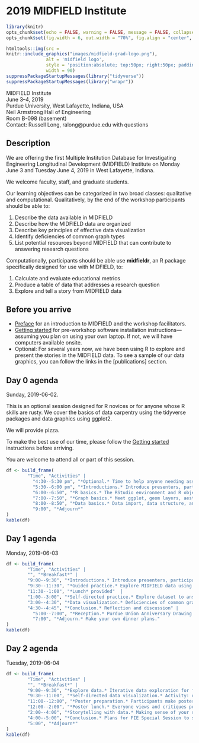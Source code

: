 # 2019 MIDFIELD Institute {-}

```r
library(knitr)
opts_chunk$set(echo = FALSE, warning = FALSE, message = FALSE, collapse = FALSE)
opts_chunk$set(fig.width = 6, out.width = "70%", fig.align = "center", fig.asp = 0.618)
```

```r
htmltools::img(src = 
knitr::include_graphics("images/midfield-grad-logo.png"), 
               alt = 'midfield logo', 
               style = 'position:absolute; top:50px; right:50px; padding:0px;',
               width = 90)
suppressPackageStartupMessages(library("tidyverse"))
suppressPackageStartupMessages(library("wrapr"))
```

MIDFIELD Institute    
June 3--4, 2019    
Purdue University, West Lafayette, Indiana, USA    
Neil Armstrong Hall of Engineering    
Room B-098 (basement)    
Contact: Russell Long, ralong@purdue.edu with questions    






## Description {-}

We are offering the first Multiple Institution Database for Investigating Engineering Longitudinal Development (MIDFIELD) Institute on Monday June 3 and Tuesday June 4, 2019 in West Lafayette, Indiana. 

We welcome faculty, staff, and graduate students.  

Our learning objectives can be categorized in two broad classes: qualitative and computational. Qualitatively, by the end of the workshop participants should be able to: 

1. Describe the data available in MIDFIELD  
1. Describe how the MIDFIELD data are organized  
1. Describe key principles of effective data visualization  
1. Identify deficiencies of common graph types  
1. List potential resources beyond MIDFIELD that can contribute to answering research questions  
 
 Computationally, participants should be able use **midfieldr**, an R package specifically designed for use with MIDFIELD, to:

1. Calculate and evaluate educational metrics  
1. Produce a table of data that addresses a research question  
1. Explore and tell a story from MIDFIELD data  







## Before you arrive {-}


- [Preface](https://midfieldr.github.io/workshops/index.html) for an introduction to MIDFIELD and the workshop facilitators. 
- [Getting started](https://midfieldr.github.io/workshops/getting-started.html) for pre-workshop software installation instructions---assuming you plan on using your own laptop. If not, we will have computers available onsite. 
- Optional: For several years now, we have been using R to explore and present the stories in the MIDFIELD data. To see a sample of our data graphics, you can follow the links in the [publications] section.   














## Day 0 agenda  {-}

Sunday, 2019-06-02. 

This is an optional session designed for R novices or for anyone whose R skills are rusty. We cover the basics of data carpentry using the tidyverse packages and data graphics using ggplot2. 

We will provide pizza. 

To make the best use of our time, please follow the [Getting started](https://midfieldr.github.io/workshops/getting-started.html) instructions before arriving.  

You are welcome to attend all or part of this session. 

```r
df <- build_frame(
        "Time", "Activities" |
          "4:30--5:30 pm", "*Optional.* Time to help anyone needing assitance with the software installation." |
          "5:30--6:00 pm", "*Introductions.* Introduce presenters, participants, and learning objectives. Verify that software is installed." |
          "6:00--6:50", "*R basics.* The RStudio environment and R objects, functions, and scripts" |
          "7:00--7:50", "*Graph basics.* Meet ggplot, geom layers, aesthetic mappings, and facets. Writing graphs to file." |
          "8:00--8:50", "*Data basics.* Data import, data structure, and data transformation. Writing data to file." |
          "9:00", "*Adjourn*"
)
kable(df)
```


## Day 1 agenda  {-}

Monday, 2019-06-03

```r
df <- build_frame(
        "Time", "Activities" |
        "", "*Breakfast*" |
        "9:00--9:30", "*Introductions.* Introduce presenters, participants, and objectives. Introduce MIDFIELD." |
        "9:30--11:30", "*Guided practice.* Explore MIDFIELD data using R packages midfieldr and midfielddata. Answer research questions posed by facilitators." |
        "11:30--1:00", "*Lunch* provided"  |
        "1:00--3:00", "*Self-directed practice.* Explore dataset to answer research questions with facilitation. Produce a data table to address participant's research question." |
        "3:00--4:30", "*Data visualization.* Deficiencies of common graphs. Creating more effective graphs. Practice." |
        "4:30--4:45", "*Conclusion.* Reflection and discussion" |
          "5:00--7:00", "*Reception.* Purdue Union Anniversary Drawing Room" |
          "7:00", "*Adjourn.* Make your own dinner plans."
)
kable(df)
```

## Day 2 agenda   {-}

Tuesday, 2019-06-04

```r
df <- build_frame(
        "Time", "Activities" |
        "", "*Breakfast*" |
        "9:00--9:30", "*Explore data.* Iterative data exploration for finding and presenting stories in the data." |
        "9:30--11:00", "*Self-directed data visualization.* Activity: display data to address participants' research questions. Goal: produce data displays that address their research question." |
        "11:00--12:00", "*Poster preparation.* Participants make posters to display their works-in-progress (research question, table, graphs)."| 
        "12:00--2:00", "*Poster lunch.* Everyone views and critiques posters. Lunch provided." |
        "2:00--4:00", "*Storytelling with data.* Making sense of your story. Linking MIDFIELD data to qualitative research and other datasets. Participants share their knowledge of resources. Activity: Incorporate non-MIDFIELD data related to research questions." |
        "4:00--5:00", "*Conclusion.* Plans for FIE Special Session to showcase participants' work. Summarize objectives. Assess MIDFIELD Institute." |
        "5:00", "*Adjourn*"
)
kable(df)
```





